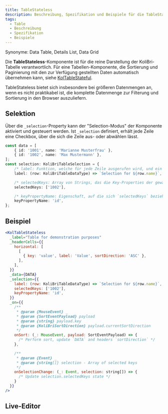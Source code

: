 ```yaml
---
title: TableStateless
description: Beschreibung, Spezifikation und Beispiele für die TableStateless-Komponente.
tags:
  - Table
  - Beschreibung
  - Spezifikation
  - Beispiele
---
```



Synonyme: Data Table, Details List, Data Grid

Die **TableStateless**-Komponente ist für die reine Darstellung der KoliBri-Tabelle verantwortlich. Für eine Tabellen-Komponente, die Sortierung und Paginierung mit den zur Verfügung gestellten Daten automatisch übernehmen kann, siehe [KolTableStateful](./table-stateful).

TableStateless bietet sich insbesondere bei größeren Datenmengen an, wenn es nicht praktikabel ist, die komplette Datenmenge zur Filterung und Sortierung in den Browser auszuliefern.

## Selektion

Über die `_selection`-Property kann der "Selection-Modus" der Komponente aktiviert und gesteuert werden. Ist `_selection` definiert, erhält jede Zeile eine Checkbox, über die sich die Zeile aus- oder abwählen lässt.

```ts
const data = [
	{ id: '1001', name: 'Marianne Musterfrau' },
	{ id: '1002', name: 'Max Mustermann' },
];
const selection: KoliBriTableSelection = {
	/* label: Funktion, welche für jede Zeile ausgerufen wird, und ein Label für die Checkbox zurückgibt. */
	label: (row: KoliBriTableDataType) => `Selection for ${row.name}`,

	/* selectedKeys: Array von Strings, das die Key-Properties der gewählten Zeilen beinhaltet */
	selectedKeys: ['1002'],

	/* keyPropertyName: Eigenschaft, auf die sich `selectedKeys` bezieht. Default-Wert: `id` */
	keyPropertyName: 'id',
};
```

## Beispiel

```jsx
<KolTableStateless
  _label="Table for demonstration purposes"
  _headerCells={{
    horizontal: [
      [
        { key: 'value', label: 'Value', sortDirection: 'ASC' },
      ],
    ],
  }}
  _data={DATA}
  _selection={{
    label: (row: KoliBriTableDataType) => `Selection for ${row.name}`,
    selectedKeys: ['1002'],
    keyPropertyName: 'id',
  }}
  _on={{
    /**
     * @param {MouseEvent} _
     * @param {SortEventPayload} payload
     * @param {string} payload.key
     * @param {KoliBriSortDirection} payload.currentSortDirection
     */
    onSort: (_: MouseEvent, payload: SortEventPayload) => {
      /* Perform sort, update `DATA` and headers `sortDirection` */
    },

    /**
     * @param {Event} _
     * @param {string[]} selection - Array of selected keys
     */
    onSelectionChange: (_: Event, selection: string[]) => {
      /* Update selection.selectedKeys state */
    }
  }}
/>
```

<Readme />

<ExampleLink component="table-stateless" />

## Live-Editor

<LiveEditorCompact component="table-stateless" />
